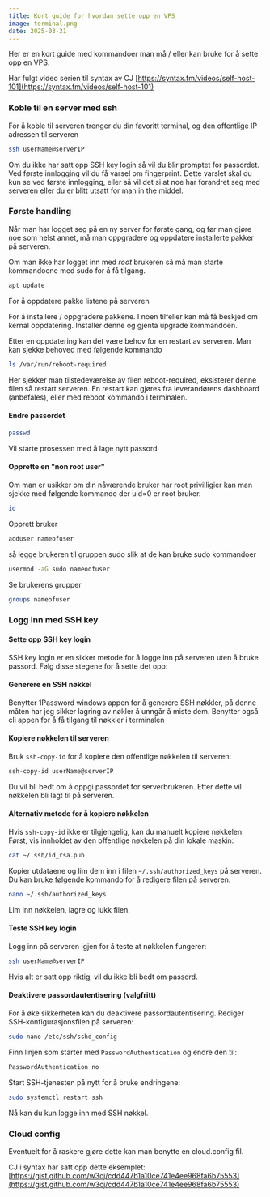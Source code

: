 ```yaml
---
title: Kort guide for hvordan sette opp en VPS
image: terminal.png
date: 2025-03-31
---
```


Her er en kort guide med kommandoer man må / eller kan bruke for å sette opp en VPS.

Har fulgt video serien til syntax av CJ [https://syntax.fm/videos/self-host-101](https://syntax.fm/videos/self-host-101)

### Koble til en server med ssh

For å koble til serveren trenger du din favoritt terminal, og den offentlige IP adressen til serveren

```bash
ssh userName@serverIP
``` 

Om du ikke har satt opp SSH key login så vil du blir promptet for passordet. Ved første innlogging vil du få varsel om fingerprint. Dette varslet skal du kun se ved første innlogging, eller så vil det si at noe har forandret seg med serveren eller du er blitt utsatt for man in the middel.

### Første handling

Når man har logget seg på en ny server for første gang, og før man gjøre noe som helst annet, 
må man oppgradere og oppdatere installerte pakker på serveren.

Om man ikke har logget inn med *root* brukeren så må man starte kommandoene med sudo for å få tilgang.

```bash
apt update 
``` 
For å oppdatere pakke listene på serveren


For å installere / oppgradere pakkene. I noen tilfeller kan må få beskjed om kernal oppdatering. Installer denne og gjenta upgrade kommandoen.


Etter en oppdatering kan det være behov for en restart av serveren. Man kan sjekke behoved med følgende kommando
```bash
ls /var/run/reboot-required
``` 
Her sjekker man tilstedeværelse av filen reboot-required, eksisterer denne filen så restart serveren.
En restart kan gjøres fra leverandørens dashboard (anbefales), eller med reboot kommando i terminalen.

#### Endre passordet

```bash
passwd
``` 
Vil starte prosessen med å lage nytt passord

#### Opprette en "non root user"

Om man er usikker om din nåværende bruker har root privilligier kan man sjekke med følgende kommando der uid=0 er root bruker.

```bash
id
```

Opprett bruker
```bash
adduser nameofuser
```
så legge brukeren til gruppen sudo slik at de kan bruke sudo kommandoer
```bash
usermod -aG sudo nameoofuser
```

Se brukerens grupper
```bash
groups nameofuser
```

### Logg inn med SSH key

#### Sette opp SSH key login

SSH key login er en sikker metode for å logge inn på serveren uten å bruke passord. Følg disse stegene for å sette det opp:

#### Generere en SSH nøkkel

Benytter 1Password windows appen for å generere SSH nøkkler, på denne måten har jeg sikker lagring av nøkler å unngår å miste dem.
Benytter også cli appen for å få tilgang til nøkkler i terminalen

#### Kopiere nøkkelen til serveren

Bruk `ssh-copy-id` for å kopiere den offentlige nøkkelen til serveren:

```bash
ssh-copy-id userName@serverIP
```

Du vil bli bedt om å oppgi passordet for serverbrukeren. Etter dette vil nøkkelen bli lagt til på serveren.

#### Alternativ metode for å kopiere nøkkelen

Hvis `ssh-copy-id` ikke er tilgjengelig, kan du manuelt kopiere nøkkelen. Først, vis innholdet av den offentlige nøkkelen på din lokale maskin:

```bash
cat ~/.ssh/id_rsa.pub
```

Kopier utdataene og lim dem inn i filen `~/.ssh/authorized_keys` på serveren. Du kan bruke følgende kommando for å redigere filen på serveren:

```bash
nano ~/.ssh/authorized_keys
```

Lim inn nøkkelen, lagre og lukk filen.

#### Teste SSH key login

Logg inn på serveren igjen for å teste at nøkkelen fungerer:

```bash
ssh userName@serverIP
```

Hvis alt er satt opp riktig, vil du ikke bli bedt om passord.

#### Deaktivere passordautentisering (valgfritt)

For å øke sikkerheten kan du deaktivere passordautentisering. Rediger SSH-konfigurasjonsfilen på serveren:

```bash
sudo nano /etc/ssh/sshd_config
```

Finn linjen som starter med `PasswordAuthentication` og endre den til:

```bash
PasswordAuthentication no
```

Start SSH-tjenesten på nytt for å bruke endringene:

```bash
sudo systemctl restart ssh
```

Nå kan du kun logge inn med SSH nøkkel.


### Cloud config

Eventuelt for å raskere gjøre dette kan man benytte en cloud.config fil.

CJ i syntax har satt opp dette eksemplet: [https://gist.github.com/w3cj/cdd447b1a10ce741e4ee968fa6b75553](https://gist.github.com/w3cj/cdd447b1a10ce741e4ee968fa6b75553)


